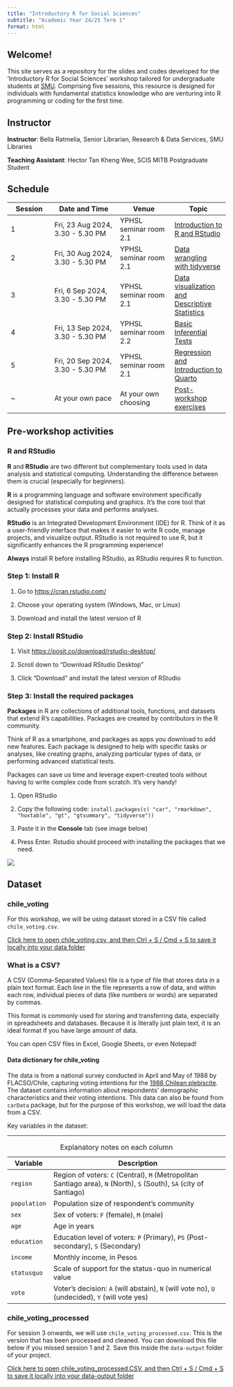 ```yaml
---
title: "Introductory R for Social Sciences"
subtitle: "Academic Year 24/25 Term 1"
format: html
---
```


## Welcome!

This site serves as a repository for the slides and codes developed for the 'Introductory R for Social Sciences' workshop tailored for undergraduate students at [SMU](https://www.smu.edu.sg/). Comprising five sessions, this resource is designed for individuals with fundamental statistics knowledge who are venturing into R programming or coding for the first time.

## Instructor

**Instructor**: Bella Ratmelia, Senior Librarian, Research & Data Services, SMU Libraries

**Teaching Assistant**: Hector Tan Kheng Wee, SCIS MITB Postgraduate Student

## Schedule

::: table-schedule
| Session | Date and Time                    | Venue                  | Topic                                              |
|---------------|-----------------|---------------|---------------------------|
| 1       | Fri, 23 Aug 2024, 3.30 - 5.30 PM | YPHSL seminar room 2.1 | [Introduction to R and RStudio](01-intro.html)     |
| 2       | Fri, 30 Aug 2024, 3.30 - 5.30 PM | YPHSL seminar room 2.1 | [Data wrangling with tidyverse](02-tidyverse.html) |
| 3       | Fri, 6 Sep 2024, 3.30 - 5.30 PM  | YPHSL seminar room 2.1 | [Data visualization and Descriptive Statistics](03-visualization.html)      |
| 4       | Fri, 13 Sep 2024, 3.30 - 5.30 PM | YPHSL seminar room 2.2 | [Basic Inferential Tests](04-stats.html)                            |
| 5       | Fri, 20 Sep 2024, 3.30 - 5.30 PM | YPHSL seminar room 2.1 | [Regression and Introduction to Quarto](05-stats-quarto.html)              |
| ~       | At your own pace | At your own choosing | [Post-workshop exercises](exercises.html)              |
:::

```{=html5}
<style type="text/css">
    .table-schedule {width: 100%;}
    .table-schedule th:nth-child(1), .table-schedule td:nth-child(1) { width: 8%; }
    .table-schedule th:nth-child(2), .table-schedule td:nth-child(2) { width: 30%; }
    .table-schedule th:nth-child(3), .table-schedule td:nth-child(3) { width: 25%; }
    .table-schedule th:nth-child(4), .table-schedule td:nth-child(4) { width: 35%; }
</style>
```
## Pre-workshop activities

### R and RStudio

**R** and **RStudio** are two different but complementary tools used in data analysis and statistical computing. Understanding the difference between them is crucial (especially for beginners).

**R** is a programming language and software environment specifically designed for statistical computing and graphics. It's the core tool that actually processes your data and performs analyses.

**RStudio** is an Integrated Development Environment (IDE) for R. Think of it as a user-friendly interface that makes it easier to write R code, manage projects, and visualize output. RStudio is not required to use R, but it significantly enhances the R programming experience!

::: callout-important
**Always** install R before installing RStudio, as RStudio requires R to function.
:::

### Step 1: Install R

1.  Go to <https://cran.rstudio.com/>

2.  Choose your operating system (Windows, Mac, or Linux)

3.  Download and install the latest version of R

### Step 2: Install RStudio

1.  Visit <https://posit.co/download/rstudio-desktop/>

2.  Scroll down to "Download RStudio Desktop"

3.  Click "Download" and install the latest version of RStudio

### Step 3: Install the required packages

::: callout-note
**Packages** in R are collections of additional tools, functions, and datasets that extend R's capabilities. Packages are created by contributors in the R community.

Think of R as a smartphone, and packages as apps you download to add new features. Each package is designed to help with specific tasks or analyses, like creating graphs, analyzing particular types of data, or performing advanced statistical tests.

Packages can save us time and leverage expert-created tools without having to write complex code from scratch. It's very handy!
:::

1.  Open RStudio

2.  Copy the following code: `install.packages(c( "car", "rmarkdown", "huxtable", "gt", "gtsummary", "tidyverse"))`

3.  Paste it in the **Console** tab (see image below)

4.  Press Enter. Rstudio should proceed with installing the packages that we need.

![](images/install-packages.jpg)

## Dataset

### chile_voting
For this workshop, we will be using dataset stored in a CSV file called `chile_voting.csv`.

```{=html}
<a href="https://raw.githubusercontent.com/bellaratmelia/introductory-r-socsci/main/data/chile_voting.csv" type="button" class="btn btn-success">Click here to open chile_voting.csv, and then Ctrl + S / Cmd + S to save it locally into your data folder</a>
```

::: {.callout-note appearance="simple"}
### What is a CSV?

A CSV (Comma-Separated Values) file is a type of file that stores data in a plain text format. Each line in the file represents a row of data, and within each row, individual pieces of data (like numbers or words) are separated by commas.

This format is commonly used for storing and transferring data, especially in spreadsheets and databases. Because it is literally just plain text, it is an ideal format if you have large amount of data.

You can open CSV files in Excel, Google Sheets, or even Notepad!
:::

#### Data dictionary for chile_voting
The data is from a national survey conducted in April and May of 1988 by FLACSO/Chile, capturing voting intentions for the [1988 Chilean plebiscite](https://en.wikipedia.org/wiki/1988_Chilean_presidential_referendum). The dataset contains information about respondents' demographic characteristics and their voting intentions. This data can also be found from `carData` package, but for the purpose of this workshop, we will load the data from a CSV.

Key variables in the dataset:

------------------------------------------------------------------------

| Variable     | Description                                                                                                          |
|--------------|----------------------------------------------------------|
| `region`     | Region of voters: `C` (Central), `M` (Metropolitan Santiago area), `N` (North), `S` (South), `SA` (city of Santiago) |
| `population` | Population size of respondent's community                                                                            |
| `sex`        | Sex of voters: `F` (female), `M` (male)                                                                              |
| `age`        | Age in years                                                                                                         |
| `education`  | Education level of voters: `P` (Primary), `PS` (Post-secondary), `S` (Secondary)                                     |
| `income`     | Monthly income, in Pesos                                                                                             |
| `statusquo`  | Scale of support for the status-quo in numerical value                                                               |
| `vote`       | Voter's decision: `A` (will abstain), `N` (will vote no), `U` (undecided), `Y` (will vote yes)                       |

: Explanatory notes on each column

### chile_voting_processed
For session 3 onwards, we will use `chile_voting_processed.csv`. This is the version that has been processed and cleaned. You can download this file below if you missed session 1 and 2. Save this inside the `data-output` folder of your project. 

```{=html}
<a href="https://raw.githubusercontent.com/bellaratmelia/introductory-r-socsci/main/data-output/chile_voting_processed.csv" type="button" class="btn btn-info">Click here to open chile_voting_processed.CSV, and then Ctrl + S / Cmd + S to save it locally into your data-output folder</a>
```